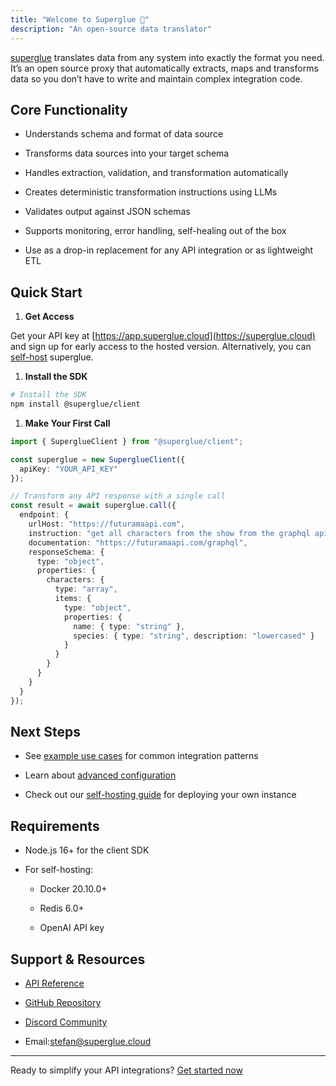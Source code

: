 ```yaml
---
title: "Welcome to Superglue 🍯"
description: "An open-source data translator"
---
```


[superglue](https://superglue.cloud/) translates data from any system into exactly the format you need. It’s an open source proxy that automatically extracts, maps and transforms data so you don’t have to write and maintain complex integration code.

## Core Functionality

* Understands schema and format of data source

* Transforms data sources into your target schema

* Handles extraction, validation, and transformation automatically

* Creates deterministic transformation instructions using LLMs

* Validates output against JSON schemas

* Supports monitoring, error handling, self-healing out of the box

* Use as a drop-in replacement for any API integration or as lightweight ETL

## Quick Start

1. **Get Access**

Get your API key at [https://app.superglue.cloud](https://superglue.cloud) and sign up for early access to the hosted version. Alternatively, you can [self-host](/guides/self-hosting) superglue.

1. **Install the SDK**

```bash
# Install the SDK
npm install @superglue/client
```

1. **Make Your First Call**

```typescript
import { SuperglueClient } from "@superglue/client";

const superglue = new SuperglueClient({
  apiKey: "YOUR_API_KEY"
});

// Transform any API response with a single call
const result = await superglue.call({
  endpoint: {
    urlHost: "https://futuramaapi.com",
    instruction: "get all characters from the show from the graphql api",
    documentation: "https://futuramaapi.com/graphql",
    responseSchema: {
      type: "object",
      properties: {
        characters: {
          type: "array",  
          items: {
            type: "object",
            properties: {
              name: { type: "string" },
              species: { type: "string", description: "lowercased" }
            }
          }
        }
      }
    }
  }
});
```

## Next Steps

* See [example use cases](/examples) for common integration patterns

* Learn about [advanced configuration](/api-reference/overview)

* Check out our [self-hosting guide](/self-hosting) for deploying your own instance

## Requirements

* Node.js 16+ for the client SDK

* For self-hosting:

  * Docker 20.10.0+

  * Redis 6.0+

  * OpenAI API key

## Support & Resources

* [API Reference](/api-reference/overview)

* [GitHub Repository](https://github.com/superglue-ai/superglue)

* [Discord Community](https://discord.gg/vUKnuhHtfW)

* Email:[stefan@superglue.cloud](mailto:stefan@superglue.cloud)

***

Ready to simplify your API integrations? [Get started now](https://superglue.cloud)